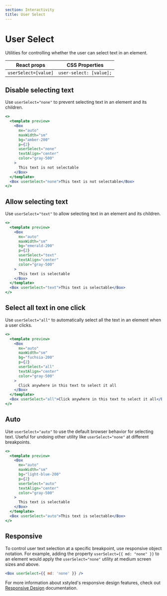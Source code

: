 ```yaml
---
section: Interactivity
title: User Select
---
```


# User Select

Utilities for controlling whether the user can select text in an element.

| React props          | CSS Properties          |
| -------------------- | ----------------------- |
| `userSelect=[value]` | `user-select: [value];` |

## Disable selecting text

Use `userSelect="none"` to prevent selecting text in an element and its children.

```jsx preview
<>
  <template preview>
    <Box
      mx="auto"
      maxWidth="sm"
      bg="amber-200"
      p={2}
      userSelect="none"
      textAlign="center"
      color="gray-500"
    >
      This text is not selectable
    </Box>
  </template>
  <Box userSelect="none">This text is not selectable</Box>
</>
```

## Allow selecting text

Use `userSelect="text"` to allow selecting text in an element and its children.

```jsx preview
<>
  <template preview>
    <Box
      mx="auto"
      maxWidth="sm"
      bg="emerald-200"
      p={2}
      userSelect="text"
      textAlign="center"
      color="gray-500"
    >
      This text is selectable
    </Box>
  </template>
  <Box userSelect="text">This text is selectable</Box>
</>
```

## Select all text in one click

Use `userSelect="all"` to automatically select all the text in an element when a user clicks.

```jsx preview
<>
  <template preview>
    <Box
      mx="auto"
      maxWidth="sm"
      bg="fuchsia-200"
      p={2}
      userSelect="all"
      textAlign="center"
      color="gray-500"
    >
      Click anywhere in this text to select it all
    </Box>
  </template>
  <Box userSelect="all">Click anywhere in this text to select it all</Box>
</>
```

## Auto

Use `userSelect="auto"` to use the default browser behavior for selecting text. Useful for undoing other utility like `userSelect="none"` at different breakpoints.

```jsx preview
<>
  <template preview>
    <Box
      mx="auto"
      maxWidth="sm"
      bg="light-blue-200"
      p={2}
      userSelect="auto"
      textAlign="center"
      color="gray-500"
    >
      This text is selectable
    </Box>
  </template>
  <Box userSelect="auto">This text is selectable</Box>
</>
```

## Responsive

To control user text selection at a specific breakpoint, use responsive object notation. For example, adding the property `userSelect={{ md: "none" }}` to an element would apply the `userSelect="none"` utility at medium screen sizes and above.

```jsx
<Box userSelect={{ md: 'none' }} />
```

For more information about xstyled's responsive design features, check out [Responsive Design](@TODO-link) documentation.

